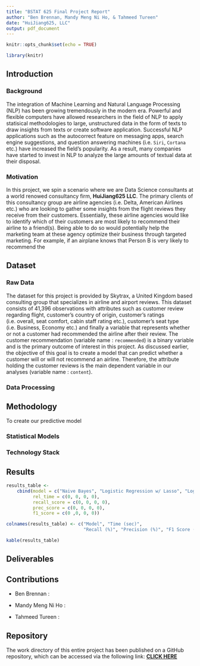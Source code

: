 ```yaml
---
title: "BSTAT 625 Final Project Report"
author: "Ben Brennan, Mandy Meng Ni Ho, & Tahmeed Tureen"
date: "HuiJiang625, LLC"
output: pdf_document
---
```


```r
knitr::opts_chunk$set(echo = TRUE)
```

```r
library(knitr)
```


## Introduction

### Background

The integration of Machine Learning and Natural Language Processing (NLP) has been growing tremendously in the modern era. Powerful and flexible computers have allowed researchers in the field of NLP to apply statisical methodologies to large, unstructured data in the form of texts to draw insights from texts or create software application. Successful NLP applications such as the autocorrect feature on messaging apps, search engine suggestions, and question answering machines (i.e. ```Siri```, ```Cortana``` etc.) have increased the field's popularity. As a result, many companies have started to invest in NLP to analyze the large amounts of textual data at their disposal.

### Motivation

In this project, we spin a scenario where we are Data Science consultants at a world renowed consultancy firm, **HuiJiang625 LLC**. The primary clients of this consultancy group are airline agencies (i.e. Delta, American Airlines etc.) who are looking to gather some insights from the flight reviews they receive from their customers. Essentially, these airline agencies would like to identify which of their customers are most likely to recommend their airline to a friend(s). Being able to do so would potentially help the marketing team at these agency optimize their business through targeted marketing. For example, if an airplane knows that Person B is very likely to recommend the   




## Dataset

### Raw Data

The dataset for this project is provided by Skytrax, a United Kingdom based consulting group that specializes in airline and airport reviews. This dataset consists of 41,396 observations with attributes such as customer review regarding flight, customer's country of origin, customer's ratings (i.e. overall, seat comfort, cabin staff rating etc.), customer's seat type (i.e. Business, Economy etc.) and finally a variable that represents whether or not a customer had recommended the airline after their review. The customer recommendation (variable name : ```recommended```) is a binary variable and is the primary outcome of interest in this project. As discussed earlier, the objective of this goal is to create a model that can predict whether a customer will or will not recommend an airline. Therefore, the attribute holding the customer reviews is the main dependent variable in our analyses (variable name : ```content```).

### Data Processing


## Methodology

To create our predictive model

### Statistical Models

### Technology Stack

## Results

```r
results_table <- 
    cbind(model = c("Naive Bayes", "Logistic Regression w/ Lasso", "Logistic Reg. w/ Lasso (No. Intercept)", "Support Vector Machines"),
          rel_time = c(0, 0, 0, 0),
          recall_score = c(0, 0, 0, 0),
          prec_score = c(0, 0, 0, 0),
          f1_score = c(0 ,0, 0, 0))

colnames(results_table) <- c("Model", "Time (sec)",
                             "Recall (%)", "Precision (%)", "F1 Score (%)")

kable(results_table)
```

## Deliverables

## Contributions

- Ben Brennan :

- Mandy Meng Ni Ho :

- Tahmeed Tureen :

## Repository

The work directory of this entire project has been published on a GitHub repository, which can be accessed via the following link: [**CLICK HERE**](https://github.com/benbren/airplanes)